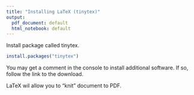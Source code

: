 ```yaml
---
title: "Installing LaTeX (tinytex)"
output:
  pdf_document: default
  html_notebook: default
---
```


Install package called tinytex.

```r
install.packages("tinytex")
```

You may get a comment in the console to install additional software. If so, follow the link to the download.

LaTeX wil allow you to "knit" document to PDF.



